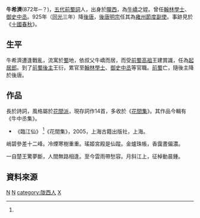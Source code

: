 {{No footnotes|time=2018-08-25T02:49:39+00:00}} 
'''牛希濟'''(872年─？)，[[五代|五代]][[前蜀|前蜀]][[詞_(文學)|詞]]人，出身於[[隴西|隴西]]，為[[牛嶠|牛嶠]]之姪。曾任[[翰林學士|翰林學士]]、[[御史中丞|御史中丞]]。925年（[[同光|同光]]三年）降[[後唐|後唐]]，[[後唐明宗|後唐明宗]]任其為[[雍州|雍州]][[節度副使|節度副使]]。事跡見於《[[十國春秋|十國春秋]]》。

==生平==
牛希濟遭逢戰亂，流寓於[[蜀|蜀]]地，依叔父牛嶠而居，而受[[王建_(前蜀)|前蜀高祖]]王建賞識，任為[[起居郎|起居郎]]。到了[[王衍_(前蜀)|前蜀後主]]王衍，累官至[[翰林學士|翰林學士]]、[[御史中丞|御史中丞]]等官職。[[前蜀|前蜀]]亡，隨後主降於後唐。

==作品==
長於詩詞，風格屬於[[花間派|花間派]]，現存詞作14首，多收於《[[花間集|花間集]]》。其作品今輯有《牛中丞集》。

* 《臨江仙》 <ref name="http://book.douban.com/subject/1773575/" >《花間集》，2005，上海古籍出版社，上海。</ref>
峭碧參差十二峰。冷煙寒樹重重。瑤姬宮殿是仙蹤。金爐珠帳，香靄晝偏濃。
 
一自楚王驚夢斷，人間無路相逢。至今雲雨帶愁容。月斜江上，征棹動晨鍾。

==資料來源==
<references/>

{{Wikisource author|牛希濟}}
[[category:872年出生|N]]
[[category:五代十国人物|N]]
[[category:陇西人|category:陇西人]]
[[category:牛姓|X]]